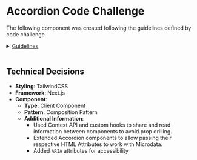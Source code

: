
<Meta title="Home" />

# Accordion Code Challenge

The following component was created following the guidelines defined by code challenge.

<details>
    <summary><u>Guidelines</u></summary>
    <br/>

### Create React App
- Create a basic, new React application.
- Use any framework or build tool you would like (create-react-app, Vite, Next.js, etc).

### Create functional react Accordion
- Create a new functional React "Accordion" component that displays child components as sections.
- Each section will be hidden by default with a title that is shown at all times.
- If the title is clicked on, the section and its contents will toggle between being hidden and showing.

### Make the component reusable and modular
- The component should be fully reusable and modular so it can take in a dynamic amount of children.

### Only one Section Open
- Only one section inside the Accordion should be opened at a time.
- If the user opens a new section, the previous one will close.

### Use the component
- Use the new component you created and take each bullet point within these directions and use them as the sections inside the Accordion.
- The main bullet should be the title with each of the sub-bullet points being the contents.

### Make it look nice
- (extra) Add additional styling and animations to your component to show off your design skills.

</details>
<br/>

## Technical Decisions

- **Styling**: TailwindCSS
- **Framework**: Next.js
- **Component**:
  - **Type**: Client Component
  - **Pattern**: Composition Pattern
  - **Additional Information**:
    - Used Context API and custom hooks to share and read information between components to avoid prop drilling.
    - Extended Accordion components to allow passing their respective HTML Attributes to work with Microdata.
    - Added `ARIA` attributes for accessibility

